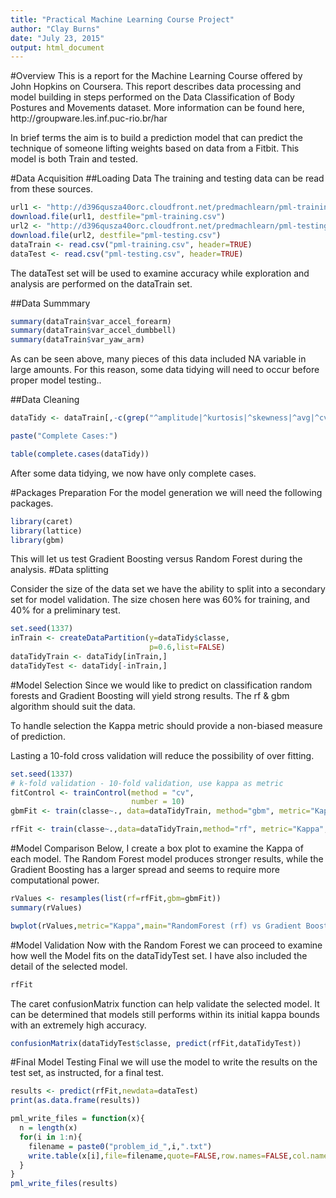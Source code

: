 ```yaml
---
title: "Practical Machine Learning Course Project"
author: "Clay Burns"
date: "July 23, 2015"
output: html_document
---
```

#Overview
This is a report for the Machine Learning Course offered by John Hopkins on Coursera. This report describes data processing and model building in steps performed on the Data Classification of Body Postures and Movements dataset. More information can be found here, http://groupware.les.inf.puc-rio.br/har

In brief terms the aim is to build a prediction model that can predict the technique of someone lifting weights based on data from a Fitbit. This model is both Train and tested.


#Data Acquisition 
##Loading Data
The training and testing data can be read from these sources.


```r
url1 <- "http://d396qusza40orc.cloudfront.net/predmachlearn/pml-training.csv"
download.file(url1, destfile="pml-training.csv")
url2 <- "http://d396qusza40orc.cloudfront.net/predmachlearn/pml-testing.csv"
download.file(url2, destfile="pml-testing.csv")
dataTrain <- read.csv("pml-training.csv", header=TRUE)
dataTest <- read.csv("pml-testing.csv", header=TRUE)
```
The dataTest set will be used to examine accuracy while exploration and analysis are performed on the dataTrain set.

##Data Summmary  
``` r
summary(dataTrain$var_accel_forearm)
summary(dataTrain$var_accel_dumbbell)
summary(dataTrain$var_yaw_arm)
```

As can be seen above, many pieces of this data included NA variable in large amounts. For this reason, some data tidying will need to occur before proper model testing..

##Data Cleaning 
```r
dataTidy <- dataTrain[,-c(grep("^amplitude|^kurtosis|^skewness|^avg|^cvtd_timestamp|^max|^min|^new_window|^raw_timestamp|^stddev|^var|^user_name|X",names(dataTrain)))]

paste("Complete Cases:")
```

```r
table(complete.cases(dataTidy))
```
After some data tidying, we now have only complete cases.

#Packages Preparation 
For the model generation we will need the following packages.


```r
library(caret)
library(lattice)
library(gbm)
```
This will let us test Gradient Boosting versus Random Forest during the analysis.
#Data splitting 

Consider the size of the data set we have the ability to split into a secondary set for model validation. The size chosen here was 60% for training, and 40% for a preliminary test.


```r
set.seed(1337)
inTrain <- createDataPartition(y=dataTidy$classe,
                               p=0.6,list=FALSE)
dataTidyTrain <- dataTidy[inTrain,]
dataTidyTest <- dataTidy[-inTrain,]
```
#Model Selection
Since we would like to predict on classification random forests and Gradient Boosting will yield strong results. The rf & gbm algorithm should suit the data. 

To handle selection the Kappa metric should provide a non-biased measure of prediction.

Lasting a 10-fold cross validation will reduce the possibility of over fitting. 



```r
set.seed(1337)
# k-fold validation - 10-fold validation, use kappa as metric
fitControl <- trainControl(method = "cv",
                           number = 10)
gbmFit <- train(classe~., data=dataTidyTrain, method="gbm", metric="Kappa", trControl=fitControl,verbose=FALSE)
```

```r
rfFit <- train(classe~.,data=dataTidyTrain,method="rf", metric="Kappa", trControl=fitControl)
```

#Model Comparison
Below, I create a box plot to examine the Kappa of each model. The Random Forest model produces stronger results, while the Gradient Boosting has a larger spread and seems to require more computational power.


```r
rValues <- resamples(list(rf=rfFit,gbm=gbmFit))
summary(rValues)
```

```r
bwplot(rValues,metric="Kappa",main="RandomForest (rf) vs Gradient Boosting (gbm)")
```

#Model Validation 
Now with the Random Forest we can proceed to examine how well the Model fits on the dataTidyTest set. I have also included the detail of the selected model.

```r
rfFit
```
The caret confusionMatrix function can help validate the selected model. It can be determined that models still performs within its initial kappa bounds with an extremely high accuracy.

```r
confusionMatrix(dataTidyTest$classe, predict(rfFit,dataTidyTest))
```

#Final Model Testing 
Final we will use the model to write the results on the test set, as instructed, for a final test.


```r
results <- predict(rfFit,newdata=dataTest)
print(as.data.frame(results))
```

```r
pml_write_files = function(x){
  n = length(x)
  for(i in 1:n){
    filename = paste0("problem_id_",i,".txt")
    write.table(x[i],file=filename,quote=FALSE,row.names=FALSE,col.names=FALSE)
  }
}
pml_write_files(results)
```
